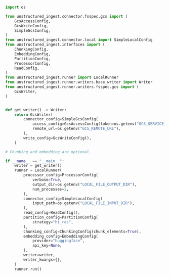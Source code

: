 ```python Python Ingest v1
import os

from unstructured_ingest.connector.fsspec.gcs import (
    GcsAccessConfig,
    GcsWriteConfig,
    SimpleGcsConfig,
)
from unstructured_ingest.connector.local import SimpleLocalConfig
from unstructured_ingest.interfaces import (
    ChunkingConfig,
    EmbeddingConfig,
    PartitionConfig,
    ProcessorConfig,
    ReadConfig,
)
from unstructured_ingest.runner import LocalRunner
from unstructured_ingest.runner.writers.base_writer import Writer
from unstructured_ingest.runner.writers.fsspec.gcs import (
    GcsWriter,
)


def get_writer() -> Writer:
    return GcsWriter(
        connector_config=SimpleGcsConfig(
            access_config=GcsAccessConfig(token=os.getenv("GCS_SERVICE_ACCOUNT_KEY")),
            remote_url=os.getenv("GCS_REMOTE_URL"),
        ),
        write_config=GcsWriteConfig(),
    )

# Chunking and embedding are optional.

if __name__ == "__main__":
    writer = get_writer()
    runner = LocalRunner(
        processor_config=ProcessorConfig(
            verbose=True,
            output_dir=os.getenv("LOCAL_FILE_OUTPUT_DIR"),
            num_processes=2,
        ),
        connector_config=SimpleLocalConfig(
            input_path=os.getenv("LOCAL_FILE_INPUT_DIR"),
        ),
        read_config=ReadConfig(),
        partition_config=PartitionConfig(
            strategy="hi_res",
        ),
        chunking_config=ChunkingConfig(chunk_elements=True),
        embedding_config=EmbeddingConfig(
            provider="huggingface",
            api_key=None,
        ),
        writer=writer,
        writer_kwargs={},
    )
    runner.run()
```
